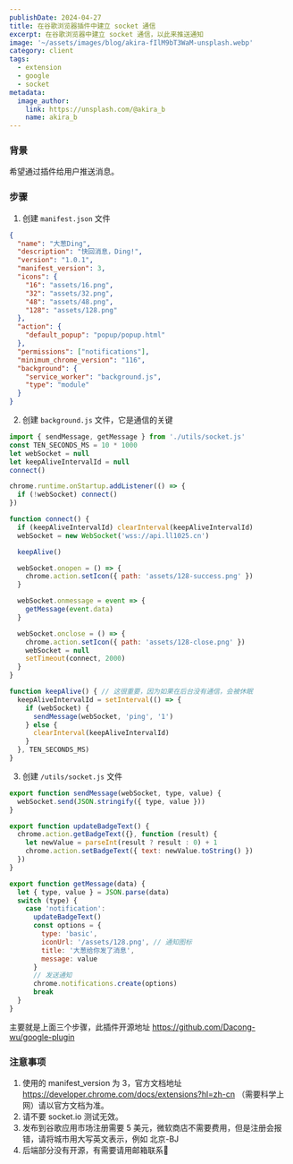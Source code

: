 ```yaml
---
publishDate: 2024-04-27
title: 在谷歌浏览器插件中建立 socket 通信
excerpt: 在谷歌浏览器中建立 socket 通信，以此来推送通知
image: '~/assets/images/blog/akira-fIlM9bT3WaM-unsplash.webp'
category: client
tags:
  - extension
  - google
  - socket
metadata:
  image_author:
    link: https://unsplash.com/@akira_b
    name: akira_b
---
```


### 背景

希望通过插件给用户推送消息。

### 步骤

1. 创建 `manifest.json` 文件

```json
{
  "name": "大葱Ding",
  "description": "快回消息，Ding!",
  "version": "1.0.1",
  "manifest_version": 3,
  "icons": {
    "16": "assets/16.png",
    "32": "assets/32.png",
    "48": "assets/48.png",
    "128": "assets/128.png"
  },
  "action": {
    "default_popup": "popup/popup.html"
  },
  "permissions": ["notifications"],
  "minimum_chrome_version": "116",
  "background": {
    "service_worker": "background.js",
    "type": "module"
  }
}
```

2. 创建 `background.js` 文件，它是通信的关键

```javascript
import { sendMessage, getMessage } from './utils/socket.js'
const TEN_SECONDS_MS = 10 * 1000
let webSocket = null
let keepAliveIntervalId = null
connect()

chrome.runtime.onStartup.addListener(() => {
  if (!webSocket) connect()
})

function connect() {
  if (keepAliveIntervalId) clearInterval(keepAliveIntervalId)
  webSocket = new WebSocket('wss://api.ll1025.cn')

  keepAlive()

  webSocket.onopen = () => {
    chrome.action.setIcon({ path: 'assets/128-success.png' })
  }

  webSocket.onmessage = event => {
    getMessage(event.data)
  }

  webSocket.onclose = () => {
    chrome.action.setIcon({ path: 'assets/128-close.png' })
    webSocket = null
    setTimeout(connect, 2000)
  }
}

function keepAlive() { // 这很重要，因为如果在后台没有通信，会被休眠
  keepAliveIntervalId = setInterval(() => {
    if (webSocket) {
      sendMessage(webSocket, 'ping', '1')
    } else {
      clearInterval(keepAliveIntervalId)
    }
  }, TEN_SECONDS_MS)
}
```

3. 创建 `/utils/socket.js` 文件

```javascript
export function sendMessage(webSocket, type, value) {
  webSocket.send(JSON.stringify({ type, value }))
}

export function updateBadgeText() {
  chrome.action.getBadgeText({}, function (result) {
    let newValue = parseInt(result ? result : 0) + 1
    chrome.action.setBadgeText({ text: newValue.toString() })
  })
}

export function getMessage(data) {
  let { type, value } = JSON.parse(data)
  switch (type) {
    case 'notification':
      updateBadgeText()
      const options = {
        type: 'basic',
        iconUrl: '/assets/128.png', // 通知图标
        title: '大葱给你发了消息',
        message: value
      }
      // 发送通知
      chrome.notifications.create(options)
      break
  }
}
```

主要就是上面三个步骤，此插件开源地址 https://github.com/Dacong-wu/google-plugin

### 注意事项

1. 使用的 manifest_version 为 3，官方文档地址 https://developer.chrome.com/docs/extensions?hl=zh-cn （需要科学上网）请以官方文档为准。
2. 请不要 socket.io 测试无效。
3. 发布到谷歌应用市场注册需要 5 美元，微软商店不需要费用，但是注册会报错，请将城市用大写英文表示，例如 北京-BJ
4. 后端部分没有开源，有需要请用邮箱联系🤣

